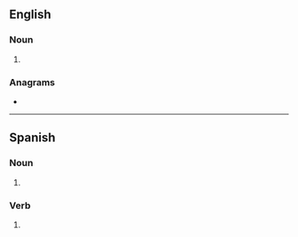 ==English==

===Noun===
{{head|en|noun form}}

# {{plural of|en|sierra}}

===Anagrams===
* {{anagrams|en|a=aeirrss|arrises|irasers|raisers}}

----

==Spanish==

===Noun===
{{head|es|noun form|g=f-p}}

# {{noun form of|es|sierra||p}}

===Verb===
{{head|es|verb form}}

# {{es-verb form of|serrar<ie>}}
